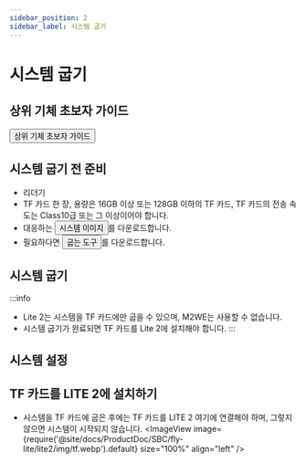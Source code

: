 ```yaml
---
sidebar_position: 2
sidebar_label: 시스템 굽기
---
```



# 시스템 굽기

## 상위 기체 초보자 가이드

<Button variant="contained" disableElevation href="/docs/DebugDoc/baodian/host/">상위 기체 초보자 가이드</Button>

## 시스템 굽기 전 준비

* 리더기
* TF 카드 한 장, 용량은 16GB 이상 또는 128GB 이하의 TF 카드, TF 카드의 전송 속도는 Class10급 또는 그 이상이어야 합니다.
* 대응하는 <Button variant="contained" disableElevation href="/docs/ResDownload/system-img/fly-lite2">시스템 이미지</Button>를 다운로드합니다.
* 필요하다면 <Button variant="contained" disableElevation href="/docs/ResDownload/auxiliary_software/">굽는 도구</Button>를 다운로드합니다.

## 시스템 굽기

:::info
* Lite 2는 시스템을 TF 카드에만 굽을 수 있으며, M2WE는 사용할 수 없습니다.
* 시스템 굽기가 완료되면 TF 카드를 Lite 2에 설치해야 합니다.
:::

<TF />

## 시스템 설정

<CONFIG />

## TF 카드를 LITE 2에 설치하기

* 시스템을 TF 카드에 굽은 후에는 TF 카드를 LITE 2 여기에 연결해야 하며, 그렇지 않으면 시스템이 시작되지 않습니다.
<ImageView image={require('@site/docs/ProductDoc/SBC/fly-lite/lite2/img/tf.webp').default} size="100%" align="left" />  
